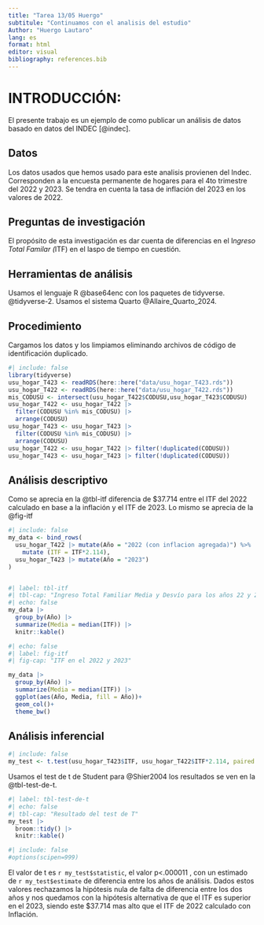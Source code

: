 ```yaml
---
title: "Tarea 13/05 Huergo"
subtitule: "Continuamos con el analisis del estudio"
Author: "Huergo Lautaro"
lang: es
format: html
editor: visual
bibliography: references.bib
---
```


# INTRODUCCIÓN:

El presente trabajo es un ejemplo de como publicar un análisis de datos basado en datos del INDEC [@indec].

## Datos

Los datos usados que hemos usado para este analisis provienen del Indec. Corresponden a la encuesta permanente de hogares para el 4to trimestre del 2022 y 2023. Se tendra en cuenta la tasa de inflación del 2023 en los valores de 2022.

## Preguntas de investigación

El propósito de esta investigación es dar cuenta de diferencias en el I*ngreso Total Familar (*ITF) en el laspo de tiempo en cuestión.

## Herramientas de análisis

Usamos el lenguaje R @base64enc con los paquetes de tidyverse. @tidyverse-2. Usamos el sistema Quarto @Allaire_Quarto_2024.

## Procedimiento

Cargamos los datos y los limpiamos eliminando archivos de código de identificación duplicado.

```r
#| include: false
library(tidyverse)
usu_hogar_T423 <- readRDS(here::here("data/usu_hogar_T423.rds"))
usu_hogar_T422 <- readRDS(here::here("data/usu_hogar_T422.rds"))
mis_CODUSU <- intersect(usu_hogar_T422$CODUSU,usu_hogar_T423$CODUSU) 
usu_hogar_T422 <- usu_hogar_T422 |> 
  filter(CODUSU %in% mis_CODUSU) |> 
  arrange(CODUSU)
usu_hogar_T423 <- usu_hogar_T423 |> 
  filter(CODUSU %in% mis_CODUSU) |> 
  arrange(CODUSU)
usu_hogar_T422 <- usu_hogar_T422 |> filter(!duplicated(CODUSU))
usu_hogar_T423 <- usu_hogar_T423 |> filter(!duplicated(CODUSU))
```

## Análisis descriptivo

Como se aprecia en la @tbl-itf diferencia de \$37.714 entre el ITF del 2022 calculado en base a la inflación y el ITF de 2023. Lo mismo se aprecia de la @fig-itf

```r
#| include: false
my_data <- bind_rows(
  usu_hogar_T422 |> mutate(Año = "2022 (con inflacion agregada)") %>% 
    mutate (ITF = ITF*2.114),
  usu_hogar_T423 |> mutate(Año = "2023")
)



```

```r
#| label: tbl-itf
#| tbl-cap: "Ingreso Total Familiar Media y Desvío para los años 22 y 23"
#| echo: false
my_data |> 
  group_by(Año) |> 
  summarize(Media = median(ITF)) |> 
  knitr::kable()
```

```r
#| echo: false
#| label: fig-itf
#| fig-cap: "ITF en el 2022 y 2023"

my_data |> 
  group_by(Año) |> 
  summarize(Media = median(ITF)) |> 
  ggplot(aes(Año, Media, fill = Año))+
  geom_col()+
  theme_bw()
```

## Análisis inferencial

```r
#| include: false
my_test <- t.test(usu_hogar_T423$ITF, usu_hogar_T422$ITF*2.114, paired = TRUE)

```

Usamos el test de t de Student para \@Shier2004 los resultados se ven en la \@tbl-test-de-t.

```r
#| label: tbl-test-de-t
#| echo: false
#| tbl-cap: "Resultado del test de T"
my_test |> 
  broom::tidy() |> 
  knitr::kable()

```

```r
#| include: false
#options(scipen=999)
```

El valor de t es `r my_test$statistic`, el valor p\<.000011 , con un estimado de `r my_test$estimate` de diferencia entre los años de análisis. Dados estos valores rechazamos la hipótesis nula de falta de diferencia entre los dos años y nos quedamos con la hipótesis alternativa de que el ITF es superior en el 2023, siendo este \$37.714 mas alto que el ITF de 2022 calculado con Inflación.

## 
